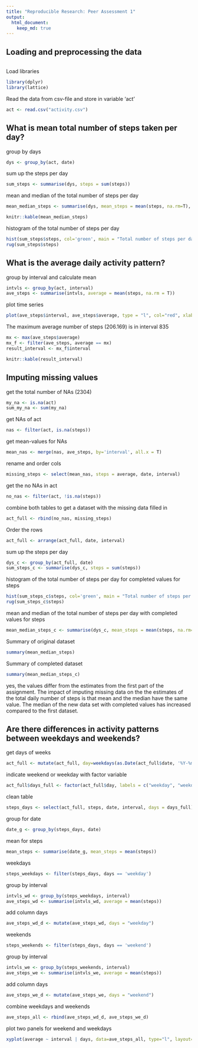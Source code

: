 ```yaml
---
title: "Reproducible Research: Peer Assessment 1"
output: 
  html_document:
    keep_md: true
---
```



## Loading and preprocessing the data
```r
```
Load libraries
```r
library(dplyr)
library(lattice)
```
     

Read the data from csv-file and store in variable 'act'
```r
act <- read.csv("activity.csv")
```
  
     
## What is mean total number of steps taken per day?  
group by days
```r
dys <- group_by(act, date)
```

sum up the steps per day
```r
sum_steps <- summarise(dys, steps = sum(steps))
```

mean and median of the total number of steps per day
```r
mean_median_steps <- summarise(dys, mean_steps = mean(steps, na.rm=T), median_steps = median(steps, na.rm=T))
```
```r
knitr::kable(mean_median_steps)
```

histogram of the total number of steps per day
```r
hist(sum_steps$steps, col='green', main = "Total number of steps per day", xlab = "Number of steps")
rug(sum_steps$steps)
```

## What is the average daily activity pattern?
group by interval and calculate mean
```r
intvls <- group_by(act, interval)
ave_steps <- summarise(intvls, average = mean(steps, na.rm = T))
```

plot time series
```r
plot(ave_steps$interval, ave_steps$average, type = "l", col="red", xlab = " interval", ylab = "average number of taken steps")
```

The maximum average number of steps (206.169) is in interval 835
```r
mx <- max(ave_steps$average)
mx_f <- filter(ave_steps, average == mx)
result_interval <- mx_f$interval
```
```r
knitr::kable(result_interval)
```

## Imputing missing values
get the total number of NAs (2304)
```r
my_na <- is.na(act)
sum_my_na <- sum(my_na)
```

get NAs of act
```r
nas <- filter(act, is.na(steps))
```

get mean-values for NAs
```r
mean_nas <- merge(nas, ave_steps, by='interval', all.x = T)
```

rename and order cols
```r
missing_steps <- select(mean_nas, steps = average, date, interval)
```

get the no NAs in act
```r
no_nas <- filter(act, !is.na(steps))
```

combine both tables to get a dataset with the missing data filled in
```r
act_full <- rbind(no_nas, missing_steps)
```

Order the rows
```r
act_full <- arrange(act_full, date, interval)
```

sum up the steps per day
```r
dys_c <- group_by(act_full, date)
sum_steps_c <- summarise(dys_c, steps = sum(steps))
```

histogram of the total number of steps per day for completed values for steps
```r
hist(sum_steps_c$steps, col='green', main = "Total number of steps per day (completed)", xlab = "Number of steps")
rug(sum_steps_c$steps)
```

mean and median of the total number of steps per day with completed values for steps
```r
mean_median_steps_c <- summarise(dys_c, mean_steps = mean(steps, na.rm=T), median_steps = median(steps, na.rm=T))
```

Summary of original dataset
```r
summary(mean_median_steps)
```

Summary of completed dataset
```r
summary(mean_median_steps_c)
```

yes, the values differ from the estimates from the first part of the assignment.
The impact of imputing missing data on the the estimates of the total daily number of steps is that mean and the median have the same value. The median of the new data set with completed values has increased compared to the first dataset.   


## Are there differences in activity patterns between weekdays and weekends?

get days of weeks
```r
act_full <- mutate(act_full, day=weekdays(as.Date(act_full$date, '%Y-%m-%d')))
```

indicate weekend or weekday with factor variable
```r
act_full$days_full <- factor(act_full$day, labels = c("weekday", "weekday","weekday","weekday","weekday","weekend", "weekend"))
```

clean table
```r
steps_days <- select(act_full, steps, date, interval, days = days_full)
```

group for date
```r
date_g <- group_by(steps_days, date)
```

mean for steps
```r
mean_steps <- summarise(date_g, mean_steps = mean(steps))
```

weekdays
```r
steps_weekdays <- filter(steps_days, days == 'weekday')
```

group by interval
```r
intvls_wd <- group_by(steps_weekdays, interval)
ave_steps_wd <- summarise(intvls_wd, average = mean(steps))
```

add column days
```r
ave_steps_wd_d <- mutate(ave_steps_wd, days = "weekday")
```

weekends
```r
steps_weekends <- filter(steps_days, days == 'weekend')
```

group by interval
```r
intvls_we <- group_by(steps_weekends, interval)
ave_steps_we <- summarise(intvls_we, average = mean(steps))
```

add column days
```r
ave_steps_we_d <- mutate(ave_steps_we, days = "weekend")
```

combine weekdays and weekends
```r
ave_steps_all <- rbind(ave_steps_wd_d, ave_steps_we_d)
```

plot two panels for weekend and weekdays
```r
xyplot(average ~ interval | days, data=ave_steps_all, type="l", layout=c(1,2))
```